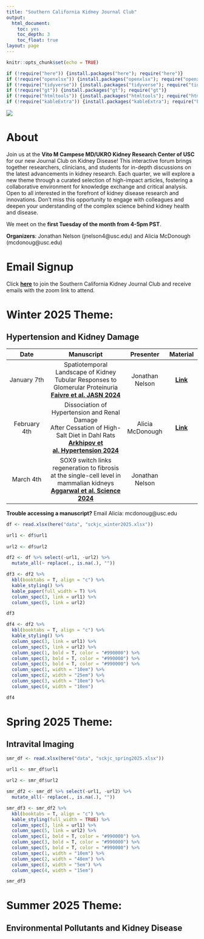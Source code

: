 ```yaml
---
title: "Southern California Kidney Journal Club"
output:
  html_document: 
    toc: yes
    toc_depth: 3
    toc_float: true
layout: page
---
```


```r
knitr::opts_chunk$set(echo = TRUE)
```


```r

if (!require("here")) {install.packages("here"); require("here")}
if (!require("openxlsx")) {install.packages("openxlsx"); require("openxlsx")}
if (!require("tidyverse")) {install.packages("tidyverse"); require("tidyverse")}
if (!require("gt")) {install.packages("gt"); require("gt")}
if (!require("htmltools")) {install.packages("htmltools"); require("htmltools")}
if (!require("kableExtra")) {install.packages("kableExtra"); require("kableExtra")}


```

![](`r here::here("Images", "kidneyjc.png")`)

# About

Join us at the **Vito M Campese MD/UKRO Kidney Research Center of USC** for our new Journal Club on Kidney Disease! This interactive forum brings together researchers, clinicians, and students for in-depth discussions on the latest advancements in kidney research. Each quarter, we will explore a new theme through a curated selection of high-impact articles, fostering a collaborative environment for knowledge exchange and critical analysis. Open to all interested in the forefront of kidney disease research and innovations. Don’t miss this opportunity to engage with colleagues and deepen your understanding of the complex science behind kidney health and disease.

We meet on the **first Tuesday of the month from 4-5pm PST**.

**Organizers**: Jonathan Nelson (jnelson4@usc.edu) and Alicia McDonough (mcdonoug@usc.edu)

# Email Signup

Click [**here**](http://eepurl.com/i5eqL6) to join the Southern California Kidney Journal Club and receive emails with the zoom link to attend.

# Winter 2025 Theme: 

## Hypertension and Kidney Damage

| Date        | Manuscript           | Presenter  | Material |
| :------: |:-------------:| :----:|:----:|
| January 7th       | Spatiotemporal Landscape of Kidney <br> Tubular Responses to Glomerular Proteinuria <br> [**Faivre et al. JASN 2024**](https://pubmed.ncbi.nlm.nih.gov/38652545/)               | Jonathan Nelson | [**Link**](https://drive.google.com/drive/folders/1KAIukNTof5Bk7sLQxL5LZW42bP23kCFJ?usp=drive_link)   |
| February 4th      | Dissociation of Hypertension and Renal Damage <br> After Cessation of High-Salt Diet in Dahl Rats <br> [**Arkhipov et al. Hypertension 2024**](https://pubmed.ncbi.nlm.nih.gov/38618734/)     | Alicia McDonough |[**Link**](https://drive.google.com/drive/folders/1_uaJlZAPL4NqD3qXMhRIMz4Iu5dxo2Cj?usp=drive_link)|
| March 4th         | SOX9 switch links regeneration to fibrosis <br> at the single-cell level in mammalian kidneys <br> [**Aggarwal et al. Science 2024**](https://pubmed.ncbi.nlm.nih.gov/38386758/)          | Jonathan Nelson | |

**Trouble accessing a manuscript?** Email Alicia: mcdonoug@usc.edu

```r

df <- read.xlsx(here("data", "sckjc_winter2025.xlsx"))

url1 <- df$url1 
  
url2 <- df$url2

df2 <- df %>% select(-url1, -url2) %>% 
  mutate_all(~ replace(., is.na(.), ""))

df3 <- df2 %>%
  kbl(booktabs = T, align = "c") %>%
  kable_styling() %>%
  kable_paper(full_width = T) %>%
  column_spec(3, link = url1) %>% 
  column_spec(5, link = url2)

df3

df4 <- df2 %>%
  kbl(booktabs = T, align = "c") %>%
  kable_styling() %>%
  column_spec(3, link = url1) %>% 
  column_spec(5, link = url2) %>%
  column_spec(1, bold = T, color = "#990000") %>% 
  column_spec(3, bold = T, color = "#990000") %>% 
  column_spec(5, bold = T, color = "#990000") %>% 
  column_spec(1, width = "10em") %>%
  column_spec(2, width = "25em") %>%
  column_spec(3, width = "10em") %>%
  column_spec(4, width = "10em")

df4

```

# Spring 2025 Theme: 

## Intravital Imaging

```r

smr_df <- read.xlsx(here("data", "sckjc_spring2025.xlsx"))

url1 <- smr_df$url1 
  
url2 <- smr_df$url2

smr_df2 <- smr_df %>% select(-url1, -url2) %>% 
  mutate_all(~ replace(., is.na(.), ""))

smr_df3 <- smr_df2 %>%
  kbl(booktabs = T, align = "c") %>%
  kable_styling(full_width = TRUE) %>%
  column_spec(3, link = url1) %>% 
  column_spec(5, link = url2) %>%
  column_spec(1, bold = T, color = "#990000") %>% 
  column_spec(3, bold = T, color = "#990000") %>% 
  column_spec(5, bold = T, color = "#990000") %>% 
  column_spec(1, width = "10em") %>%
  column_spec(2, width = "40em") %>%
  column_spec(3, width = "5em") %>%
  column_spec(4, width = "15em")

smr_df3

```


# Summer 2025 Theme:

## Environmental Pollutants and Kidney Disease
